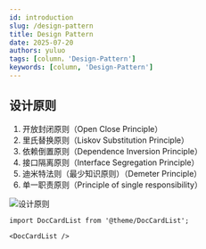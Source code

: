 ```yaml
---
id: introduction
slug: /design-pattern
title: Design Pattern
date: 2025-07-20
authors: yuluo
tags: [column，'Design-Pattern']
keywords: [column, 'Design-Pattern']
---
```


<!-- truncate -->

## 设计原则

1. 开放封闭原则（Open Close Principle）
2. 里氏替换原则（Liskov Substitution Principle）
3. 依赖倒置原则（Dependence Inversion Principle）
4. 接口隔离原则（Interface Segregation Principle）
5. 迪米特法则（最少知识原则）（Demeter Principle）
6. 单一职责原则（Principle of single responsibility）

![设计原则](https://github.com/mohuishou/go-design-pattern/blob/master/imgs/img01.jpg)

```mdx-code-block
import DocCardList from '@theme/DocCardList';

<DocCardList />
```
